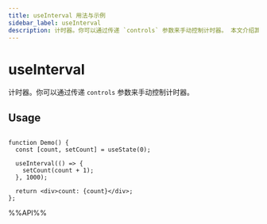 ```yaml
---
title: useInterval 用法与示例
sidebar_label: useInterval
description: 计时器。你可以通过传递 `controls` 参数来手动控制计时器。 本文介绍其用法、最佳实践与代码示例。适用于 React 开发中需要处理副作用的场景。
---
```

# useInterval

计时器。你可以通过传递 `controls` 参数来手动控制计时器。

## Usage

```tsx live

function Demo() {
  const [count, setCount] = useState(0);

  useInterval(() => {
    setCount(count + 1);
  }, 1000);

  return <div>count: {count}</div>;
};

```

%%API%%